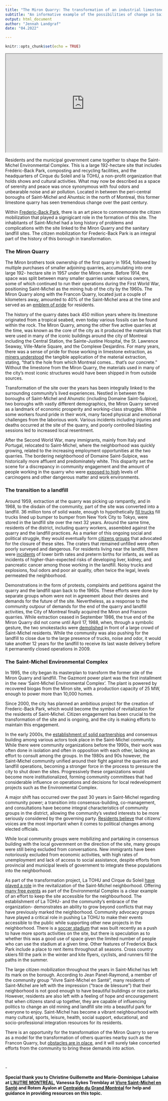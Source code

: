 ```yaml
---
title: "The Miron Quarry: The transformation of an industrial limestone quarry into a flourishing environmental complex"
subtitle: "An informative example of the possibilities of change in Saint-Michel"  
output: html_document
author: "Jennah Landgraf"
date: "04.2022"

---
```


```r
knitr::opts_chunk$set(echo = TRUE)
```

<center>
<iframe width="100%" height="315"
src="https://www.youtube.com/embed/F8BSNEmxm_w">
</iframe>
</center>

<p>Residents and the municipal government came together to shape the Saint-Michel Environmental Complex. This is a large 192-hectare site that includes Frédéric-Back Park, composting and recycling facilities, and the headquarters of Cirque du Soleil and la TOHU, a non-profit organization that holds shows and cultural activities. What may now be described as a space of serenity and peace was once synonymous with foul odors and unbearable noise and air pollution. Located in between the peri-central boroughs of Saint-Michel and Ahuntsic in the north of Montreal, this former limestone quarry has seen tremendous change over the past century.&nbsp;&nbsp;</p>
<p>Within <a href="https://montreal.ca/articles/le-parc-frederic-back-une-metamorphose-unique-18997">Frederic-Back Park</a>, there is an art piece to commemorate the citizen mobilization that played a signigicant role in the formation of this site. The inhabitants of Saint-Michel had a long history of problems and complications with the site linked to the Miron Quarry and the sanitary landfill sites. The citizen mobilization for Frederic-Back Park is an integral part of the history of this borough in transformation.&nbsp;&nbsp;</p>
### The Miron Quarry
<p>The Miron brothers took ownership of the first quarry in 1954, followed by multiple purchases of smaller adjoining quarries, accumulating into one large 192- hectare site in 1957 under the Miron name. Before 1914, the space was split between many smaller quarries under various owners, some of which continued to run their operations during the First World War, positioning Saint-Michel as the mining hub of the city by the 1960s. The Miron Quarry along with the Francon Quarry, located just a couple of kilometers away, amounted to 40% of the Saint-Michel area at the time and served as an <a href="https://vdocuments.pub/la-petite-histoire-de-saint-michel.html">emblem of pride</a> for residents.&nbsp;</p>
<p>The history of the quarry dates back 450 million years where its limestone originated from a tropical seabed, even today various fossils can be found within the rock. The Miron Quarry, among the other five active quarries at the time, was known as the core of the city as it produced the materials that were used in many of the iconic buildings around the city of Montreal including the Central Station, the Sainte-Justine Hospital, the St. Lawrence Seaway, Ville-Marie Square, and the Complexe Desjardins. For many years, there was a sense of pride for those working in limestone extraction, as <a href="https://www.arrondissement.com/eng/tout-get-document/u1224-legendary-quarries-saint-michel">miners understood</a> the tangible application of the material extraction, stating, &ldquo;that&rsquo;s the hole from which Montreal comes... that&rsquo;s our concrete.&rdquo; Without the limestone from the Miron Quarry, the materials used in many of the city’s most iconic structures would have been shipped in from outside sources.&nbsp;&nbsp;</p>
<p>Transformation of the site over the years has been integrally linked to the surrounding community’s lived experiences. Nestled in between the boroughs of Saint-Michel and Ahunstic (including Domaine Saint-Sulpice), two boroughs with vastly different demographics, the Miron Quarry served as a landmark of economic prosperity and working-class struggles. While some workers found pride in their work, many faced physical and emotional challenges from the laborious work. Various incidents including injuries and deaths occurred at the site of the quarry, and poorly controlled blasting sessions led to increased local resentment.&nbsp;</p>
<p>After the Second World War, many immigrants, mainly from Italy and Portugal, relocated to Saint-Michel, where the neighborhood was quickly growing, related to the increasing employment opportunities at the two quarries. The bordering neighborhood of Domaine Saint-Sulpice, was historically more affluent and predominately white. This disparity set the scene for a discrepancy in community engagement and the amount of people working in the quarry who were <a href="https://papyrus.bib.umontreal.ca/xmlui/handle/1866/23757">exposed to high</a> levels of carcinogens and other dangerous matter and work environments.&nbsp;</p>
### The transition to a landfill
<p>Around 1959, extraction at the quarry was picking up rampantly, and in 1968, to the disdain of the community, part of the site was converted into a landfill. 36 million tons of solid waste, enough to hypothetically <a href="https://mitpress.universitypressscholarship.com/view/10.7551/mitpress/9780262034951.001.0001/upso-9780262034951-chapter-003">fill  trucks</a> fill trucks lined up bumper to bumper from New York City to Tokyo, were stored in the landfill site over the next 32 years. Around the same time, residents of the district, including quarry workers, assembled against the quarry and the landfill practices. As a marker of this ongoing social and political struggle, they would eventually form <a href="https://www.vivre-saint-michel.org/">citizens groups</a> that advocated for the closure of these sites. The craters that remained unfilled were often poorly surveyed and dangerous. For residents living near the landfill, there were <a href="https://mural.maynoothuniversity.ie/5057/1/Aoife_Catriona_Drumm_20140620142635.pdf">incidents</a> of lower birth rates and preterm births for infants, as well as incidents of higher-than-expected risks of developing liver, kidney, and pancreatic cancer among those working in the landfill. Noisy trucks and explosions, foul odors and poor air quality, often twice the legal, levels permeated the neighborhood.&nbsp;</p>
<p>Demonstrations in the form of protests, complaints and petitions against the quarry and the landfill span back to the 1960s. These efforts were done by separate groups whom were not in agreement about their desires and demands for the future of the site. Nevertheless, as a response to the community outpour of demands for the end of the quarry and landfill activities, the City of Montreal finally acquired the Miron and Francon quarries. While extraction ceased in September 1986, the true end of the Miron Quarry did not come until April 17, 1988, when, through a symbolic gesture, the two smokestacks were <a href="https://numerique.banq.qc.ca/patrimoine/details/52327/1984845?docref=O68CZ3rUq3q-_yRZs7KCwg">demolished</a> in front of a large crowd of Saint-Michel residents. While the community was also pushing for the landfill to close due to the large presence of trucks, noise and odor, it would take another 12 years for the landfill to receive its last waste delivery before it permanently closed operations in 2009.&nbsp;&nbsp;</p>
### The Saint-Michel Environmental Complex
<p>In 1995, the city began its masterplan to transform the former site of the Miron Quarry and landfill. The Gazmont power plant was the first installment in the new ‘Saint-Michel Environmental Complex’. The plant is powered by recovered biogas from the Miron site, with a production capacity of 25 MW, enough to power more than 10,000 homes.&nbsp;&nbsp;</p>
<p>Since 2000, the city has planned an ambitious project for the creation of Frederic-Back Park, which would become the symbol of revitalization for the residents of Saint-Michel. Citizen engagement has been crucial to the transformation of the site and is ongoing, and the city is making efforts to maintain this engagement.&nbsp;</p>
<p>In the early 2000s, the <a href="https://www.jstor.org/stable/pdf/26195295.pdf">establishment of solid partnerships</a> and consensus building among various actors took place in the Saint-Michel community. While there were community organizations before the 1990s, their work was often done in isolation and often in opposition with each other, lacking an effort to consult among the groups. In the 1980s and 90s however, the Saint-Michel community unified around their fight against the quarries and landfill operations, becoming a stronger force in the process to pressure the city to shut down the sites. Progressively these organizations would become more institutionalized, forming community committees that had considerable influence on operations and decisions for local redevelopment projects such as the Environmental Complex.&nbsp;&nbsp;</p>
<p>A major shift has occurred over the past 30 years in Saint-Michel regarding community power; a transition into consensus-building, co-management, and consultations have become integral characteristics of community groups in the district, allowing the community’s vested interests to be more seriously considered by the governing party. <a href="https://mtltimes.ca/montreal/st-michel-residents-demonstrate-over-cityaes-plans-for-francon-quarry/">Residents believe</a> that citizens’ voices are the most important when it comes to political changes among elected officials.&nbsp;</p>
<p>While local community groups were mobilizing and partaking in consensus building with the local government on the direction of the site, many groups were still being excluded from conversations. New immigrants have been notoriously excluded from economic activities, with high rates of unemployment and lack of access to social assistance, despite efforts from provincial and municipal levels of government to integrate these populations into the neighborhood.&nbsp;</p>
<p>As part of the transformation project, La TOHU and Cirque du Soleil <a href="https://books.google.ca/books?hl=en&amp;lr=&amp;id=UQPQnfKv5w0C&amp;oi=fnd&amp;pg=PA83&amp;dq=miron+limestone+quarry+montreal+resident+experience+community+&amp;ots=-roSwEQyQD&amp;sig=MINI_YbCqs-XIZOhuTlbSLWMXdc#v=onepage&amp;q&amp;f=false">have played a role</a> in the revitalization of the Saint-Michel neighborhood. Offering <a href="https://tohu.ca/en">many free events</a> as part of the Environmental Complex is a clear example of an effort to keep the site accessible for the neighbourhood. The establishment of La TOHU- and the community’s embrace of the organization- demonstrates an ability to grow beyond conflicts that may have previously marked the neighborhood. Community advocacy groups have played a critical role in pushing La TOHU to make their events accessible to the public while supporting other new projects in the neighborhood. There is a <a href="https://www.reminetwork.com/articles/a-look-at-montreals-new-soccer-stadium-design/">soccer stadium</a> that was built recently as a push to have more sports activities on the site, but there is speculation as to whether this was a good use of space given the limited number of people who can use the stadium at a given time. Other features of Frederick Back Park include a place to rent items throughout all seasons. Cross country skiers fill the park in the winter and kite flyers, cyclists, and runners fill the paths in the summer.&nbsp;&nbsp;</p>
<p>The large citizen mobilization throughout the years in Saint-Michel has left its mark on the borough. According to Jean Panet-Raymond, a member of the community group “Vivre Saint-Michel en Santé”, many residents of Saint-Michel are left with the impression (“trace de blessure”) that their neighborhood is not good enough to have beautiful buildings or nice parks. However, residents are also left with a feeling of hope and encouragement that when citizens stand up together, they are capable of influencing politics to change an old mining and landfill site into a beautiful park for everyone to enjoy. Saint-Michel has become a vibrant neighbourhood with many cultural, sports, leisure, health, social support, educational, and socio-professional integration resources for its residents.&nbsp;</p>
<p>There is an opportunity for the transformation of the Miron Quarry to serve as a model for the transformation of others quarries nearby such as the Francon Quarry, but <a href="https://mtltimes.ca/montreal/st-michel-residents-demonstrate-over-cityaes-plans-for-francon-quarry/">obstacles are in place</a>, and it will surely take concerted efforts from the community to bring these demands into action.&nbsp;</p>
<p>&nbsp;</p>
<p>-&nbsp;</p>
<p><strong>Special thank you to Christine Guillemette and Marie-Dominique Lahaise at </strong><a href="http://www.autremontreal.com"><strong>L&rsquo;AUTRE MONTR&Eacute;AL</strong></a><strong>, Vanessa Sykes Tremblay at </strong><a href="https://www.vivre-saint-michel.org/"><strong>Vivre Saint-Michel en Sant&eacute;</strong></a><strong> and Rotem Ayalon at </strong><a href="https://www.centraide-mtl.org/"><strong>Centraide du Grand Montr&eacute;al</strong></a><strong> for help and guidance in providing resources on this topic.&nbsp;</strong>&nbsp;</p>
